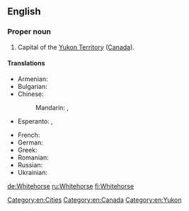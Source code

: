 ==English==
{{wikipedia}}

===Proper noun===
{{en-proper noun|head=[[white|White]][[horse]]}}

# Capital of the [[Yukon Territory]] ([[Canada]]).

====Translations====
{{trans-top|capital of the Yukon Territory, Canada}}
* Armenian: {{t|hy|Ուայտհորս|sc=Armn}}
* Bulgarian: {{t|bg|Уайтхорс|sc=Cyrl}}
* Chinese:
*: Mandarin: {{t|cmn|怀特霍斯|sc=Hani}}, {{t|cmn|白馬市|sc=Hani}}
* Esperanto: {{t|eo|Whitehorse}}, {{qualifier|Esperantized}} {{t|eo|Vajtohorso}}
{{trans-mid}}
* French: {{t-needed|fr}}
* German: {{t-needed|de}}
* Greek: {{t|el|Γουάιτχορς|n|sc=Grek}}
* Romanian: {{t|ro|Whitehorse}}
* Russian: {{t|ru|Уайтхорс||tr=|sc=Cyrl}}
* Ukrainian: {{t|uk|Вайтхорс|sc=Cyrl}}
{{trans-bottom}}

[[Category:en:Cities]]
[[Category:en:Canada]]
[[Category:en:Yukon]]

[[de:Whitehorse]]
[[ru:Whitehorse]]
[[fi:Whitehorse]]